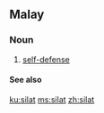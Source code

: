 ==Malay==

===Noun===
{{infl|ms|noun}}

# [[self-defense]]

====See also====
{{projectlinks|wikipedia}}

[[ku:silat]]
[[ms:silat]]
[[zh:silat]]